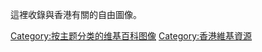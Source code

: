 這裡收錄與香港有關的自由圖像。

[[Category:按主题分类的维基百科图像|Category:按主题分类的维基百科图像]]
[[Category:香港維基資源|Category:香港維基資源]]